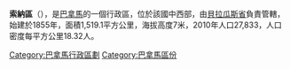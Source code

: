 '''索納區'''（{{lang-es|Distrito de Soná}}），是[[巴拿馬|巴拿馬]]的一個行政區，位於該國中西部，由[[貝拉瓜斯省|貝拉瓜斯省]]負責管轄，始建於1855年，面積1,519.1平方公里，海拔高度7米，2010年人口27,833，人口密度每平方公里18.32人。

{{coord|8|1|N|81|19|W|source:itwiki_type:adm2nd|display=title}}

{{巴拿馬區份}}

{{Veraguas Province}}

[[Category:巴拿馬行政區劃|Category:巴拿馬行政區劃]]
[[Category:巴拿馬區份|Category:巴拿馬區份]]


{{Panama-geo-stub}}